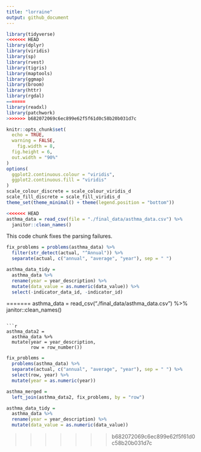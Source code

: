 ```yaml
---
title: "lorraine"
output: github_document
---
```


```r
library(tidyverse)
<<<<<<< HEAD
library(dplyr)
library(viridis)
library(sp)
library(rvest)
library(tigris)
library(maptools)
library(ggmap)
library(broom)
library(httr)
library(rgdal)
=======
library(readxl)
library(patchwork)
>>>>>>> b682072069c6ec899e62f5f61d0c58b20b031d7c

knitr::opts_chunk$set(
  echo = TRUE,
  warning = FALSE,
	fig.width = 8, 
  fig.height = 6,
  out.width = "90%"
)
options(
  ggplot2.continuous.colour = "viridis",
  ggplot2.continuous.fill = "viridis"
)
scale_colour_discrete = scale_colour_viridis_d
scale_fill_discrete = scale_fill_viridis_d
theme_set(theme_minimal() + theme(legend.position = "bottom"))
```

```r
<<<<<<< HEAD
asthma_data = read_csv(file = "./final_data/asthma_data.csv") %>%
  janitor::clean_names()
```

This code chunk fixes the parsing failures.

```r
fix_problems = problems(asthma_data) %>%
  filter(str_detect(actual, "^Annual")) %>%
  separate(actual, c("annual", "average", "year"), sep = " ")
```

```r
asthma_data_tidy = 
  asthma_data %>%
  rename(year = year_description) %>%
  mutate(data_value = as.numeric(data_value)) %>%
  select(-indicator_data_id, -indicator_id)
```

=======
asthma_data = read_csv("./final_data/asthma_data.csv") %>%
  janitor::clean_names() 
```

```r
asthma_data2 = 
  asthma_data %>%
  mutate(year = year_description, 
         row = row_number())
```

```r
fix_problems = 
  problems(asthma_data) %>%
  separate(actual, c("annual", "average", "year"), sep = " ") %>%
  select(row, year) %>%
  mutate(year = as.numeric(year))
```

```r
asthma_merged =
  left_join(asthma_data2, fix_problems, by = "row")
```

```r
asthma_data_tidy = 
  asthma_data %>%
  rename(year = year_description) %>%
  mutate(data_value = as.numeric(data_value))
```

>>>>>>> b682072069c6ec899e62f5f61d0c58b20b031d7c
